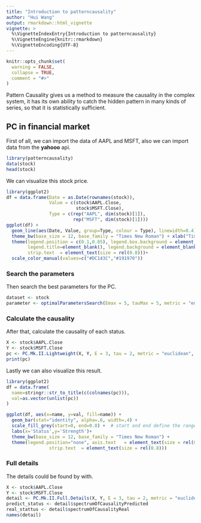 ```yaml
---
title: "Introduction to patterncausality"
author: "Hui Wang"
output: rmarkdown::html_vignette
vignette: >
  %\VignetteIndexEntry{Introduction to patterncausality}
  %\VignetteEngine{knitr::rmarkdown}
  %\VignetteEncoding{UTF-8}
---
```


```r
knitr::opts_chunk$set(
  warning = FALSE,
  collapse = TRUE,
  comment = "#>"
)
```

Pattern Causality gives us a method to measure the causality in the complex system, it has its own ability to catch the hidden pattern in many kinds of series, so that it is statistically sufficient.


## PC in financial market

First of all, we can import the data of AAPL and MSFT, also we can import data from the **yahooo** api.

```r
library(patterncausality)
data(stock)
head(stock)
```

We can visualize this stock price.

```r
library(ggplot2)
df = data.frame(Date = as.Date(rownames(stock)), 
                Value = c(stock$AAPL.Close,
                          stock$MSFT.Close),
                Type = c(rep("AAPL", dim(stock)[1]),
                         rep("MSFT", dim(stock)[1])))
ggplot(df) +
  geom_line(aes(Date, Value, group=Type, colour = Type), linewidth=0.4) +
  theme_bw(base_size = 12, base_family = "Times New Roman") + xlab("Time") + ylab("Stock Price")+
  theme(legend.position = c(0.1,0.85), legend.box.background = element_rect(fill=NA,color = "black",linetype = 1), legend.key = element_blank(), 
        legend.title=element_blank(), legend.background = element_blank(), axis.text   = element_text(size = rel(0.8)), 
        strip.text  = element_text(size = rel(0.8)))+
  scale_color_manual(values=c("#DC143C","#191970"))
```

### Search the parameters

Then search the best parameters for the PC.

```r
dataset <- stock
parameter <- optimalParametersSearch(Emax = 5, tauMax = 5, metric = "euclidean", dataset = dataset)
```

### Calculate the causality

After that, calculate the causality of each status.

```r
X <- stock$AAPL.Close
Y <- stock$MSFT.Close
pc <- PC.Mk.II.Lightweight(X, Y, E = 3, tau = 2, metric = "euclidean", h = 1, weighted = TRUE)
print(pc)
```

Lastly we can also visualize this result.

```r
library(ggplot2)
df = data.frame(
  name=stringr::str_to_title(c(colnames(pc))),
  val=as.vector(unlist(pc))
)

ggplot(df, aes(x=name, y=val, fill=name)) +
  geom_bar(stat="identity", alpha=.6, width=.4) +
  scale_fill_grey(start=0, end=0.8) +  # start and end define the range of grays
  labs(x='Status',y='Strength')+
  theme_bw(base_size = 12, base_family = "Times New Roman") +
  theme(legend.position="none", axis.text   = element_text(size = rel(0.8)), 
                strip.text  = element_text(size = rel(0.8)))
```

### Full details

The details could be found by with.

```r
X <- stock$AAPL.Close
Y <- stock$MSFT.Close
detail <- PC.Mk.II.Full.Details(X, Y, E = 3, tau = 2, metric = "euclidean", h = 1, weighted = TRUE)
predict_status <- detail$spectrumOfCausalityPredicted
real_stattus <- detail$spectrumOfCausalityReal
names(detail)
```


